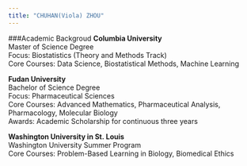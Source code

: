 ```yaml
---
title: "CHUHAN(Viola) ZHOU"
---
```

###Academic Backgroud
**Columbia University**  
Master of Science Degree  
Focus: Biostatistics (Theory and Methods Track)  
Core Courses: Data Science, Biostatistical Methods, Machine Learning

**Fudan University**  
Bachelor of Science Degree     
Focus: Pharmaceutical Sciences  
Core Courses: Advanced Mathematics, Pharmaceutical Analysis, Pharmacology, Molecular Biology   
Awards: Academic Scholarship for continuous three years 

**Washington University in St. Louis**  
Washington University Summer Program  
Core Courses: Problem-Based Learning in Biology, Biomedical Ethics 



